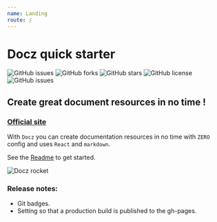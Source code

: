 ```yaml
---
name: Landing
route: /
---
```


# Docz quick starter

![GitHub issues](https://img.shields.io/github/issues/CliffCrerar/Docz-quick-starter.svg)
![GitHub forks](https://img.shields.io/github/forks/CliffCrerar/Docz-quick-starter.svg)
![GitHub stars](https://img.shields.io/github/stars/CliffCrerar/Docz-quick-starter.svg)
![GitHub license](https://img.shields.io/github/license/CliffCrerar/Docz-quick-starter.svg)
![GitHub issues](https://img.shields.io/github/downloads/CliffCrerar/Docz-quick-starter/total.svg)

## Create great document resources in no time !

### [Official site](https://www.docz.site/)

With `Docz` you can create documentation resources in no time with `ZERO` config and uses `React` and `markdown`.

See the [Readme](/readme) to get started.

<style jsx="jsx">{`
    img{
        max-width: 300px;
        hieght: auto; 
    }
`}</style>

![Docz rocket](https://cdn-docz-quick-starter.c1i44.now.sh/docz.rocket.svg)

### Release notes:

* Git badges.
* Setting so that a production build is published to the gh-pages.

